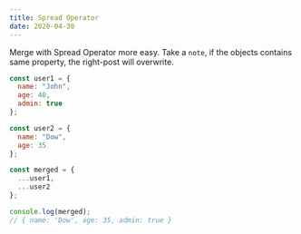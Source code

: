 ```yaml
---
title: Spread Operator
date: 2020-04-30
---
```


Merge with Spread Operator more easy. 
Take a `note`, if the objects contains same property, the right-post will overwrite.
```js
const user1 = {
  name: "John",
  age: 40,
  admin: true
};

const user2 = {
  name: "Dow",
  age: 35
};

const merged = {
  ...user1,
  ...user2
};

console.log(merged);
// { name: 'Dow', age: 35, admin: true }
```

